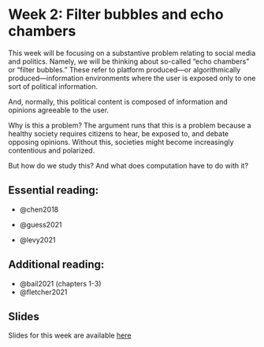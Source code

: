 # Week 2: Filter bubbles and echo chambers

This week will be focusing on a substantive problem relating to social media and politics. Namely, we will be thinking about so-called "echo chambers" or "filter bubbles." These refer to platform produced---or algorithmically produced---information environments where the user is exposed only to one sort of political information.

And, normally, this political content is composed of information and opinions agreeable to the user.

Why is this a problem? The argument runs that this is a problem because a healthy society requires citizens to hear, be exposed to, and debate opposing opinions. Without this, societies might become increasingly contentious and polarized.

But how do we study this? And what does computation have to do with it?

## Essential reading:

-   @chen2018

-   @guess2021

-   @levy2021

## Additional reading:

-   @bail2021 (chapters 1-3)
-   @fletcher2021

## Slides

Slides for this week are available [here](https://raw.githack.com/cjbarrie/CS-ED/main/slides/002_echo.html)
